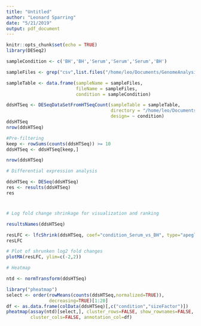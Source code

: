 ```yaml
---
title: "Untitled"
author: "Leonard Sparring"
date: "5/21/2019"
output: pdf_document
---
```


```r
knitr::opts_chunk$set(echo = TRUE)
library(DESeq2)
```



```r

sampleCondition <- c('BH','BH','Serum','Serum','Serum','BH')

sampleFiles <- grep("csv",list.files("/home/leo/Documents/GenomeAnalysis/GenomeAnalysis/genome_analysis/analyses/190516_htseq_count_data/"),value=TRUE)

sampleTable <- data.frame(sampleName = sampleFiles,
                          fileName = sampleFiles,
                          condition = sampleCondition)

ddsHTSeq <- DESeqDataSetFromHTSeqCount(sampleTable = sampleTable,
                                       directory = "/home/leo/Documents/GenomeAnalysis/GenomeAnalysis/genome_analysis/analyses/190516_htseq_count_data",
                                       design= ~ condition)
ddsHTSeq
nrow(ddsHTSeq)
```

```r
#Pre-filtering
keep <- rowSums(counts(ddsHTSeq)) >= 10
ddsHTSeq <- ddsHTSeq[keep,]

nrow(ddsHTSeq)


```
```r

# Differential expression analysis

ddsHTSeq <- DESeq(ddsHTSeq)
res <- results(ddsHTSeq)
res
```

#

```r
# Log fold change shrinkage for visualization and ranking

resultsNames(ddsHTSeq)

resLFC <- lfcShrink(ddsHTSeq, coef="condition_Serum_vs_BH", type="apeglm")
resLFC

```

```r

# Plot of shrunken log2 fold changes
plotMA(resLFC, ylim=c(-2,2))

```


```r
# Heatmap

ntd <- normTransform(ddsHTSeq)

library("pheatmap")
select <- order(rowMeans(counts(ddsHTSeq,normalized=TRUE)),
                decreasing=TRUE)[1:20]
df <- as.data.frame(colData(ddsHTSeq)[,c("condition","sizeFactor")])
pheatmap(assay(ntd)[select,], cluster_rows=FALSE, show_rownames=FALSE,
         cluster_cols=FALSE, annotation_col=df)
```


